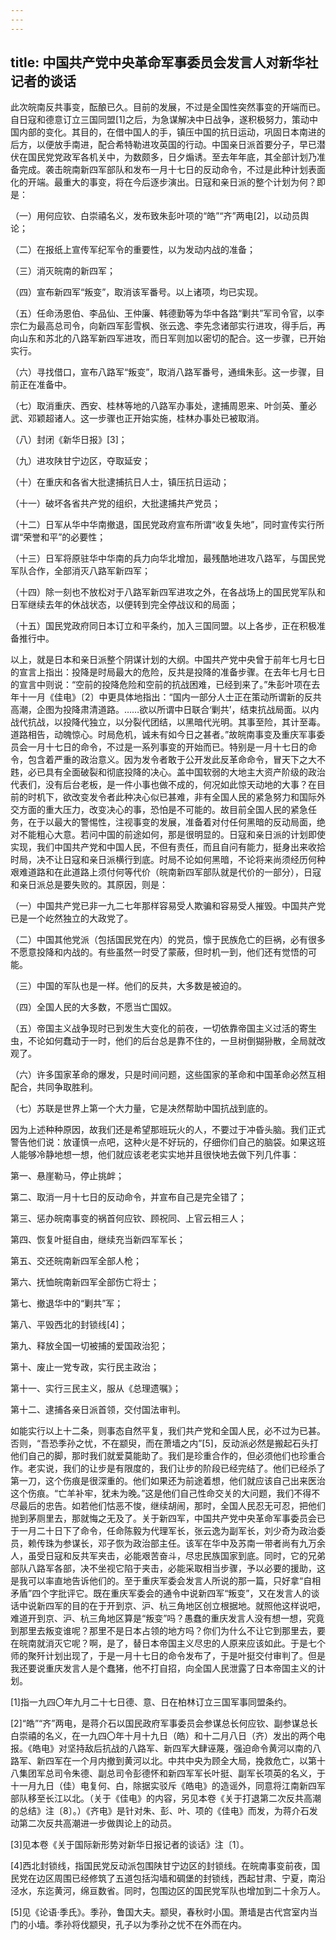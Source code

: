 ```yaml
---
---
---
```

title: 中国共产党中央革命军事委员会发言人对新华社记者的谈话
---




此次皖南反共事变，酝酿已久。目前的发展，不过是全国性突然事变的开端而已。自日寇和德意订立三国同盟[1]之后，为急谋解决中日战争，遂积极努力，策动中国内部的变化。其目的，在借中国人的手，镇压中国的抗日运动，巩固日本南进的后方，以便放手南进，配合希特勒进攻英国的行动。中国亲日派首要分子，早已潜伏在国民党党政军各机关中，为数颇多，日夕煽诱。至去年年底，其全部计划乃准备完成。袭击皖南新四军部队和发布一月十七日的反动命令，不过是此种计划表面化的开端。最重大的事变，将在今后逐步演出。日寇和亲日派的整个计划为何？即是：

（一）用何应钦、白崇禧名义，发布致朱彭叶项的“皓”“齐”两电[2]，以动员舆论；

（二）在报纸上宣传军纪军令的重要性，以为发动内战的准备；

（三）消灭皖南的新四军；

（四）宣布新四军“叛变”，取消该军番号。以上诸项，均已实现。

（五）任命汤恩伯、李品仙、王仲廉、韩德勤等为华中各路“剿共”军司令官，以李宗仁为最高总司令，向新四军彭雪枫、张云逸、李先念诸部实行进攻，得手后，再向山东和苏北的八路军新四军进攻，而日军则加以密切的配合。这一步骤，已开始实行。

（六）寻找借口，宣布八路军“叛变”，取消八路军番号，通缉朱彭。这一步骤，目前正在准备中。

（七）取消重庆、西安、桂林等地的八路军办事处，逮捕周恩来、叶剑英、董必武、邓颖超诸人。这一步骤也正开始实施，桂林办事处已被取消。



（八）封闭《新华日报》[3]；

（九）进攻陕甘宁边区，夺取延安；

（十）在重庆和各省大批逮捕抗日人士，镇压抗日运动；

（十一）破坏各省共产党的组织，大批逮捕共产党员；

（十二）日军从华中华南撤退，国民党政府宣布所谓“收复失地”，同时宣传实行所谓“荣誉和平”的必要性；

（十三）日军将原驻华中华南的兵力向华北增加，最残酷地进攻八路军，与国民党军队合作，全部消灭八路军新四军；

（十四）除一刻也不放松对于八路军新四军进攻之外，在各战场上的国民党军队和日军继续去年的休战状态，以便转到完全停战议和的局面；

（十五）国民党政府同日本订立和平条约，加入三国同盟。以上各步，正在积极准备推行中。

以上，就是日本和亲日派整个阴谋计划的大纲。中国共产党中央曾于前年七月七日的宣言上指出：投降是时局最大的危险，反共是投降的准备步骤。在去年七月七日的宣言中则说：“空前的投降危险和空前的抗战困难，已经到来了。”朱彭叶项在去年十一月《佳电》〔2〕中更具体地指出：“国内一部分人士正在策动所谓新的反共高潮，企图为投降肃清道路。……欲以所谓中日联合‘剿共’，结束抗战局面。以内战代抗战，以投降代独立，以分裂代团结，以黑暗代光明。其事至险，其计至毒。道路相告，动魄惊心。时局危机，诚未有如今日之甚者。”故皖南事变及重庆军事委员会一月十七日的命令，不过是一系列事变的开始而已。特别是一月十七日的命令，包含着严重的政治意义。因为发令者敢于公开发此反革命命令，冒天下之大不韪，必已具有全面破裂和彻底投降的决心。盖中国软弱的大地主大资产阶级的政治代表们，没有后台老板，是一件小事也做不成的，何况如此惊天动地的大事？在目前的时机下，欲改变发令者此种决心似已甚难，非有全国人民的紧急努力和国际外交方面的重大压力，改变决心的事，恐怕是不可能的。故目前全国人民的紧急任务，在于以最大的警惕性，注视事变的发展，准备着对付任何黑暗的反动局面，绝对不能粗心大意。若问中国的前途如何，那是很明显的。日寇和亲日派的计划即使实现，我们中国共产党和中国人民，不但有责任，而且自问有能力，挺身出来收拾时局，决不让日寇和亲日派横行到底。时局不论如何黑暗，不论将来尚须经历何种艰难道路和在此道路上须付何等代价（皖南新四军部队就是代价的一部分），日寇和亲日派总是要失败的。其原因，则是：

（一）中国共产党已非一九二七年那样容易受人欺骗和容易受人摧毁。中国共产党已是一个屹然独立的大政党了。

（二）中国其他党派（包括国民党在内）的党员，懔于民族危亡的巨祸，必有很多不愿意投降和内战的。有些虽然一时受了蒙蔽，但时机一到，他们还有觉悟的可能。

（三）中国的军队也是一样。他们的反共，大多数是被迫的。

（四）全国人民的大多数，不愿当亡国奴。

（五）帝国主义战争现时已到发生大变化的前夜，一切依靠帝国主义过活的寄生虫，不论如何蠢动于一时，他们的后台总是靠不住的，一旦树倒猢狲散，全局就改观了。



（六）许多国家革命的爆发，只是时间问题，这些国家的革命和中国革命必然互相配合，共同争取胜利。

（七）苏联是世界上第一个大力量，它是决然帮助中国抗战到底的。

因为上述种种原因，故我们还是希望那班玩火的人，不要过于冲昏头脑。我们正式警告他们说：放谨慎一点吧，这种火是不好玩的，仔细你们自己的脑袋。如果这班人能够冷静地想一想，他们就应该老老实实地并且很快地去做下列几件事：

第一、悬崖勒马，停止挑衅；

第二、取消一月十七日的反动命令，并宣布自己是完全错了；

第三、惩办皖南事变的祸首何应钦、顾祝同、上官云相三人；

第四、恢复叶挺自由，继续充当新四军军长；

第五、交还皖南新四军全部人枪；

第六、抚恤皖南新四军全部伤亡将士；

第七、撤退华中的“剿共”军；

第八、平毁西北的封锁线[4]；

第九、释放全国一切被捕的爱国政治犯；

第十、废止一党专政，实行民主政治；

第十一、实行三民主义，服从《总理遗嘱》；

第十二、逮捕各亲日派首领，交付国法审判。

如能实行以上十二条，则事态自然平复，我们共产党和全国人民，必不过为已甚。否则，“吾恐季孙之忧，不在颛臾，而在萧墙之内”[5]，反动派必然是搬起石头打他们自己的脚，那时我们就爱莫能助了。我们是珍重合作的，但必须他们也珍重合作。老实说，我们的让步是有限度的，我们让步的阶段已经完结了。他们已经杀了第一刀，这个伤痕是很深重的。他们如果还为前途着想，他们就应该自己出来医治这个伤痕。“亡羊补牢，犹未为晚。”这是他们自己性命交关的大问题，我们不得不尽最后的忠告。如若他们怙恶不悛，继续胡闹，那时，全国人民忍无可忍，把他们抛到茅厕里去，那就悔之无及了。关于新四军，中国共产党中央革命军事委员会已于一月二十日下了命令，任命陈毅为代理军长，张云逸为副军长，刘少奇为政治委员，赖传珠为参谋长，邓子恢为政治部主任。该军在华中及苏南一带者尚有九万余人，虽受日寇和反共军夹击，必能艰苦奋斗，尽忠民族国家到底。同时，它的兄弟部队八路军各部，决不坐视它陷于夹击，必能采取相当步骤，予以必要的援助，这是我可以率直地告诉他们的。至于重庆军委会发言人所说的那一篇，只好拿“自相矛盾”四个字批评它。既在重庆军委会的通令中说新四军“叛变”，又在发言人的谈话中说新四军的目的在于开到京、沪、杭三角地区创立根据地。就照他这样说吧，难道开到京、沪、杭三角地区算是“叛变”吗？愚蠢的重庆发言人没有想一想，究竟到那里去叛变谁呢？那里不是日本占领的地方吗？你们为什么不让它到那里去，要在皖南就消灭它呢？啊，是了，替日本帝国主义尽忠的人原来应该如此。于是七个师的聚歼计划出现了，于是一月十七日的命令发布了，于是叶挺交付审判了。但是我还要说重庆发言人是个蠢猪，他不打自招，向全国人民泄露了日本帝国主义的计划。

[1]指一九四〇年九月二十七日德、意、日在柏林订立三国军事同盟条约。

[2]“皓”“齐”两电，是蒋介石以国民政府军事委员会参谋总长何应钦、副参谋总长白崇禧的名义，在一九四〇年十月十九日（皓）和十二月八日（齐）发出的两个电报。《皓电》对坚持敌后抗战的八路军、新四军大肆诬蔑，强迫命令黄河以南的八路军、新四军在一个月内撤到黄河以北。中共中央为顾全大局，挽救危亡，以第十八集团军总司令朱德、副总司令彭德怀和新四军军长叶挺、副军长项英的名义，于十一月九日（佳）电复何、白，除据实驳斥《皓电》的造谣外，同意将江南新四军部队移至长江以北。（关于《佳电》的内容，另见本卷《关于打退第二次反共高潮的总结》注〔8〕。）《齐电》是针对朱、彭、叶、项的《佳电》而发，为蒋介石发动第二次反共高潮进一步做舆论上的动员。

[3]见本卷《关于国际新形势对新华日报记者的谈话》注〔1〕。

[4]西北封锁线，指国民党反动派包围陕甘宁边区的封锁线。在皖南事变前夜，国民党在边区周围已经修筑了五道包括沟墙和碉堡的封锁线，西起甘肃、宁夏，南沿泾水，东迄黄河，绵亘数省。同时，包围边区的国民党军队也增加到二十余万人。

[5]见《论语·季氏》。季孙，鲁国大夫。颛臾，春秋时小国。萧墙是古代宫室内当门的小墙。季孙将伐颛臾，孔子以为季孙之忧不在外而在内。